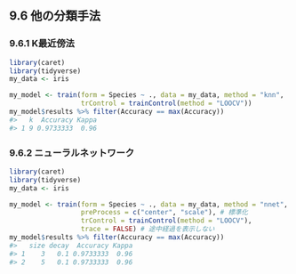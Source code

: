 ## 9.6 他の分類手法

### 9.6.1 K最近傍法

```r
library(caret)
library(tidyverse)
my_data <- iris

my_model <- train(form = Species ~ ., data = my_data, method = "knn",
                  trControl = trainControl(method = "LOOCV"))
my_model$results %>% filter(Accuracy == max(Accuracy))
#>   k  Accuracy Kappa
#> 1 9 0.9733333  0.96
```

### 9.6.2 ニューラルネットワーク

```r
library(caret)
library(tidyverse)
my_data <- iris

my_model <- train(form = Species ~ ., data = my_data, method = "nnet",
                  preProcess = c("center", "scale"), # 標準化
                  trControl = trainControl(method = "LOOCV"),
                  trace = FALSE) # 途中経過を表示しない
my_model$results %>% filter(Accuracy == max(Accuracy))
#>   size decay  Accuracy Kappa
#> 1    3   0.1 0.9733333  0.96
#> 2    5   0.1 0.9733333  0.96
```

